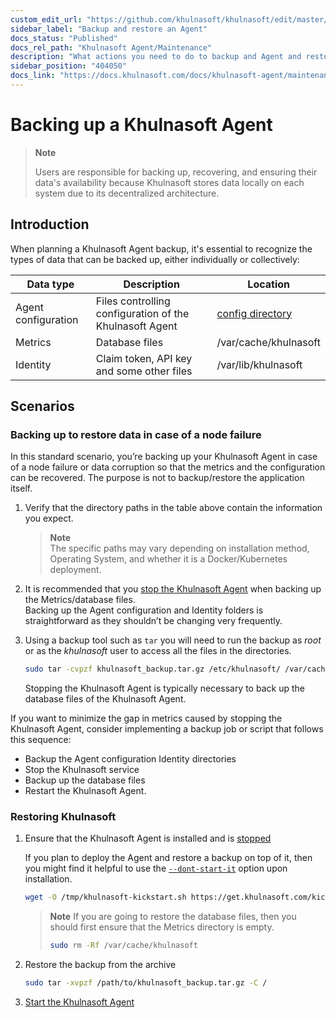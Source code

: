 ```yaml
---
custom_edit_url: "https://github.com/khulnasoft/khulnasoft/edit/master/docs/khulnasoft-agent/backup-and-restore-an-agent.md"
sidebar_label: "Backup and restore an Agent"
docs_status: "Published"
docs_rel_path: "Khulnasoft Agent/Maintenance"
description: "What actions you need to do to backup and Agent and restore it."
sidebar_position: "404050"
docs_link: "https://docs.khulnasoft.com/docs/khulnasoft-agent/maintenance/backup-and-restore-an-agent"
---
```


# Backing up a Khulnasoft Agent

> **Note**
>
> Users are responsible for backing up, recovering, and ensuring their data's availability because Khulnasoft stores data locally on each system due to its decentralized architecture.

## Introduction

When planning a Khulnasoft Agent backup, it's essential to recognize the types of data that can be backed up, either individually or collectively:

| Data type           | Description                                          | Location                                                        |
|---------------------|------------------------------------------------------|-----------------------------------------------------------------|
| Agent configuration | Files controlling configuration of the Khulnasoft Agent | [config directory](/docs/khulnasoft-agent/configuration) |
| Metrics             | Database files                                       | /var/cache/khulnasoft                                              |
| Identity            | Claim token, API key and some other files            | /var/lib/khulnasoft                                                |

## Scenarios

### Backing up to restore data in case of a node failure

In this standard scenario, you’re backing up your Khulnasoft Agent in case of a node failure or data corruption so that the metrics and the configuration can be recovered. The purpose is not to backup/restore the application itself.

1. Verify that the directory paths in the table above contain the information you expect.

   > **Note**  
   > The specific paths may vary depending on installation method, Operating System, and whether it is a Docker/Kubernetes deployment.

2. It is recommended that you [stop the Khulnasoft Agent](/docs/khulnasoft-agent/maintenance/service-control) when backing up the Metrics/database files.  
   Backing up the Agent configuration and Identity folders is straightforward as they shouldn’t be changing very frequently.

3. Using a backup tool such as `tar` you will need to run the backup as _root_ or as the _khulnasoft_ user to access all the files in the directories.

   ```bash
   sudo tar -cvpzf khulnasoft_backup.tar.gz /etc/khulnasoft/ /var/cache/khulnasoft /var/lib/khulnasoft
   ```

   Stopping the Khulnasoft Agent is typically necessary to back up the database files of the Khulnasoft Agent.

If you want to minimize the gap in metrics caused by stopping the Khulnasoft Agent, consider implementing a backup job or script that follows this sequence:

- Backup the Agent configuration Identity directories
- Stop the Khulnasoft service
- Backup up the database files
- Restart the Khulnasoft Agent.

### Restoring Khulnasoft

1. Ensure that the Khulnasoft Agent is installed and is [stopped](/docs/khulnasoft-agent/maintenance/service-control)

   If you plan to deploy the Agent and restore a backup on top of it, then you might find it helpful to use the [`--dont-start-it`](/docs/khulnasoft-agent/installation/linux#other-options) option upon installation.

   ```bash
   wget -O /tmp/khulnasoft-kickstart.sh https://get.khulnasoft.com/kickstart.sh && sh /tmp/khulnasoft-kickstart.sh --dont-start-it
   ```

   > **Note**
   > If you are going to restore the database files, then you should first ensure that the Metrics directory is empty.
   >
   > ```bash
    > sudo rm -Rf /var/cache/khulnasoft
    > ```

2. Restore the backup from the archive

    ```bash
    sudo tar -xvpzf /path/to/khulnasoft_backup.tar.gz -C /
    ```

3. [Start the Khulnasoft Agent](/docs/khulnasoft-agent/maintenance/service-control)
